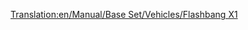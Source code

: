[[Translation:en/Manual/Base Set/Vehicles/Flashbang X1]]

{{en/Aircraft|Name=Flashbang X1
|Image=[[File:en/Flashbang X1.png|Flashbang X1]]
|Cost=£68,359 ($136,718)
|Speed=959 km/h (596 mph)
|Annual=£5,250 ($10,500)
|Designed=1966
|Lifespan=20 Years
|Capacity=90 passengers, 12 bags of mail
|Description=The Flashbang X1 is the Toyland equivalent of the [[en/Manual/Base Set/Vehicles/FFP Dart]], but resembles the [[en/Manual/Base Set/Vehicles/Bakewell Luckett LB-8]].
|Real-life=Fictional.
}}